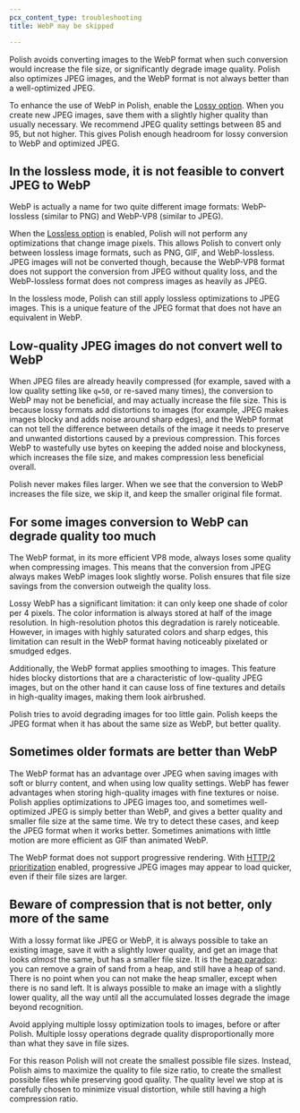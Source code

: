 ```yaml
---
pcx_content_type: troubleshooting
title: WebP may be skipped

---
```


Polish avoids converting images to the WebP format when such conversion would increase the file size, or significantly degrade image quality.
Polish also optimizes JPEG images, and the WebP format is not always better than a well-optimized JPEG.

To enhance the use of WebP in Polish, enable the [Lossy option](/images/polish/compression/#lossy). When you create new JPEG images, save them with a slightly higher quality than usually necessary.
We recommend JPEG quality settings between 85 and 95, but not higher. This gives Polish enough headroom for lossy conversion to WebP and optimized JPEG.

## In the **lossless** mode, it is not feasible to convert JPEG to WebP

WebP is actually a name for two quite different image formats: WebP-lossless (similar to PNG) and WebP-VP8 (similar to JPEG).

When the [Lossless option](/images/polish/compression/#lossless) is enabled, Polish will not perform any optimizations that change image pixels. This allows Polish to convert only between lossless image formats, such as PNG, GIF, and WebP-lossless. JPEG images will not be converted though, because the WebP-VP8 format does not support the conversion from JPEG without quality loss, and the WebP-lossless format does not compress images as heavily as JPEG.

In the lossless mode, Polish can still apply lossless optimizations to JPEG images. This is a unique feature of the JPEG format that does not have an equivalent in WebP.

## Low-quality JPEG images do not convert well to WebP

When JPEG files are already heavily compressed (for example, saved with a low quality setting like `q=50`, or re-saved many times), the conversion to WebP may not be beneficial, and may actually increase the file size. This is because lossy formats add distortions to images (for example, JPEG makes images blocky and adds noise around sharp edges), and the WebP format can not tell the difference between details of the image it needs to preserve and unwanted distortions caused by a previous compression. This forces WebP to wastefully use bytes on keeping the added noise and blockyness, which increases the file size, and makes compression less beneficial overall.

Polish never makes files larger. When we see that the conversion to WebP increases the file size, we skip it, and keep the smaller original file format.

## For some images conversion to WebP can degrade quality too much

The WebP format, in its more efficient VP8 mode, always loses some quality when compressing images. This means that the conversion from JPEG always makes WebP images look slightly worse. Polish ensures that file size savings from the conversion outweigh the quality loss.

Lossy WebP has a significant limitation: it can only keep one shade of color per 4 pixels. The color information is always stored at half of the image resolution. In high-resolution photos this degradation is rarely noticeable. However, in images with highly saturated colors and sharp edges, this limitation can result in the WebP format having noticeably pixelated or smudged edges.

Additionally, the WebP format applies smoothing to images. This feature hides blocky distortions that are a characteristic of low-quality JPEG images, but on the other hand it can cause loss of fine textures and details in high-quality images, making them look airbrushed.

Polish tries to avoid degrading images for too little gain. Polish keeps the JPEG format when it has about the same size as WebP, but better quality.

## Sometimes older formats are better than WebP

The WebP format has an advantage over JPEG when saving images with soft or blurry content, and when using low quality settings. WebP has fewer advantages when storing high-quality images with fine textures or noise. Polish applies optimizations to JPEG images too, and sometimes well-optimized JPEG is simply better than WebP, and gives a better quality and smaller file size at the same time. We try to detect these cases, and keep the JPEG format when it works better.
Sometimes animations with little motion are more efficient as GIF than animated WebP.

The WebP format does not support progressive rendering. With [HTTP/2 prioritization](/speed/optimization/protocol/enhanced-http2-prioritization/) enabled, progressive JPEG images may appear to load quicker, even if their file sizes are larger.

## Beware of compression that is not better, only more of the same

With a lossy format like JPEG or WebP, it is always possible to take an existing image, save it with a slightly lower quality, and get an image that looks *almost* the same, but has a smaller file size.
It is the [heap paradox](https://en.wikipedia.org/wiki/Sorites_paradox): you can remove a grain of sand from a heap, and still have a heap of sand. There is no point when you can not make the heap smaller, except when there is no sand left. It is always possible to make an image with a slightly lower quality, all the way until all the accumulated losses degrade the image beyond recognition.

Avoid applying multiple lossy optimization tools to images, before or after Polish. Multiple lossy operations degrade quality disproportionally more than what they save in file sizes.

For this reason Polish will not create the smallest possible file sizes. Instead, Polish aims to maximize the quality to file size ratio, to create the smallest possible files while preserving good quality. The quality level we stop at is carefully chosen to minimize visual distortion, while still having a high compression ratio.

